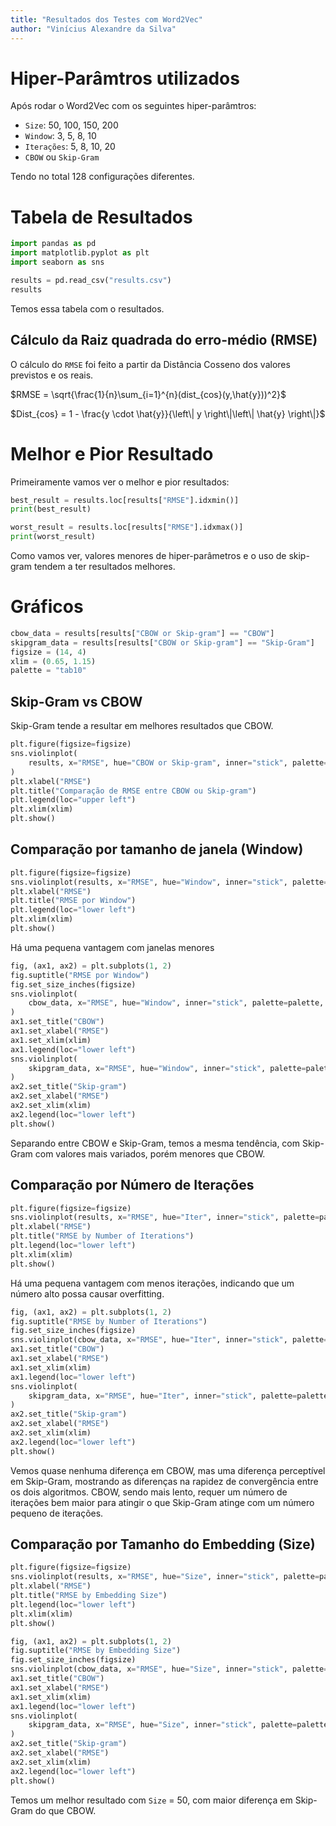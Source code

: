 ---
title: "Resultados dos Testes com Word2Vec"
author: "Vinícius Alexandre da Silva"
---

# Hiper-Parâmtros utilizados

Após rodar o Word2Vec com os seguintes hiper-parâmtros:

-   `Size`: 50, 100, 150, 200
-   `Window`: 3, 5, 8, 10
-   `Iterações`: 5, 8, 10, 20
-   `CBOW` ou `Skip-Gram`

Tendo no total 128 configurações diferentes.

# Tabela de Resultados

```{python}
import pandas as pd
import matplotlib.pyplot as plt
import seaborn as sns

results = pd.read_csv("results.csv")
results
```

Temos essa tabela com o resultados.

## Cálculo da Raiz quadrada do erro-médio (RMSE)

O cálculo do `RMSE` foi feito a partir da Distância Cosseno dos valores previstos e os reais.

$RMSE = \sqrt{\frac{1}{n}\sum_{i=1}^{n}(dist_{cos}(y,\hat{y}))^2}$

$Dist_{cos} = 1 - \frac{y \cdot \hat{y}}{\left\| y \right\|\left\| \hat{y} \right\|}$

# Melhor e Pior Resultado

Primeiramente vamos ver o melhor e pior resultados:

```{python}
best_result = results.loc[results["RMSE"].idxmin()]
print(best_result)
```

```{python}
worst_result = results.loc[results["RMSE"].idxmax()]
print(worst_result)
```

Como vamos ver, valores menores de hiper-parâmetros e o uso de skip-gram tendem a ter resultados melhores.

# Gráficos

```{python}
cbow_data = results[results["CBOW or Skip-gram"] == "CBOW"]
skipgram_data = results[results["CBOW or Skip-gram"] == "Skip-Gram"]
figsize = (14, 4)
xlim = (0.65, 1.15)
palette = "tab10"
```

## Skip-Gram vs CBOW

Skip-Gram tende a resultar em melhores resultados que CBOW.

```{python}
plt.figure(figsize=figsize)
sns.violinplot(
    results, x="RMSE", hue="CBOW or Skip-gram", inner="stick", palette=palette
)
plt.xlabel("RMSE")
plt.title("Comparação de RMSE entre CBOW ou Skip-gram")
plt.legend(loc="upper left")
plt.xlim(xlim)
plt.show()
```

## Comparação por tamanho de janela (Window)

```{python}
plt.figure(figsize=figsize)
sns.violinplot(results, x="RMSE", hue="Window", inner="stick", palette=palette)
plt.xlabel("RMSE")
plt.title("RMSE por Window")
plt.legend(loc="lower left")
plt.xlim(xlim)
plt.show()
```

Há uma pequena vantagem com janelas menores

```{python}
fig, (ax1, ax2) = plt.subplots(1, 2)
fig.suptitle("RMSE por Window")
fig.set_size_inches(figsize)
sns.violinplot(
    cbow_data, x="RMSE", hue="Window", inner="stick", palette=palette, ax=ax1
)
ax1.set_title("CBOW")
ax1.set_xlabel("RMSE")
ax1.set_xlim(xlim)
ax1.legend(loc="lower left")
sns.violinplot(
    skipgram_data, x="RMSE", hue="Window", inner="stick", palette=palette, ax=ax2
)
ax2.set_title("Skip-gram")
ax2.set_xlabel("RMSE")
ax2.set_xlim(xlim)
ax2.legend(loc="lower left")
plt.show()
```

Separando entre CBOW e Skip-Gram, temos a mesma tendência, com Skip-Gram com valores mais variados, porém menores que CBOW.

## Comparação por Número de Iterações

```{python}
plt.figure(figsize=figsize)
sns.violinplot(results, x="RMSE", hue="Iter", inner="stick", palette=palette)
plt.xlabel("RMSE")
plt.title("RMSE by Number of Iterations")
plt.legend(loc="lower left")
plt.xlim(xlim)
plt.show()
```

Há uma pequena vantagem com menos iterações, indicando que um número alto possa causar overfitting.

```{python}
fig, (ax1, ax2) = plt.subplots(1, 2)
fig.suptitle("RMSE by Number of Iterations")
fig.set_size_inches(figsize)
sns.violinplot(cbow_data, x="RMSE", hue="Iter", inner="stick", palette=palette, ax=ax1)
ax1.set_title("CBOW")
ax1.set_xlabel("RMSE")
ax1.set_xlim(xlim)
ax1.legend(loc="lower left")
sns.violinplot(
    skipgram_data, x="RMSE", hue="Iter", inner="stick", palette=palette, ax=ax2
)
ax2.set_title("Skip-gram")
ax2.set_xlabel("RMSE")
ax2.set_xlim(xlim)
ax2.legend(loc="lower left")
plt.show()
```

Vemos quase nenhuma diferença em CBOW, mas uma diferença perceptível em Skip-Gram, mostrando as diferenças na rapidez de convergência entre os dois algoritmos. CBOW, sendo mais lento, requer um número de iterações bem maior para atingir o que Skip-Gram atinge com um número pequeno de iterações.

## Comparação por Tamanho do Embedding (Size)

```{python}
plt.figure(figsize=figsize)
sns.violinplot(results, x="RMSE", hue="Size", inner="stick", palette=palette)
plt.xlabel("RMSE")
plt.title("RMSE by Embedding Size")
plt.legend(loc="lower left")
plt.xlim(xlim)
plt.show()
```

```{python}
fig, (ax1, ax2) = plt.subplots(1, 2)
fig.suptitle("RMSE by Embedding Size")
fig.set_size_inches(figsize)
sns.violinplot(cbow_data, x="RMSE", hue="Size", inner="stick", palette=palette, ax=ax1)
ax1.set_title("CBOW")
ax1.set_xlabel("RMSE")
ax1.set_xlim(xlim)
ax1.legend(loc="lower left")
sns.violinplot(
    skipgram_data, x="RMSE", hue="Size", inner="stick", palette=palette, ax=ax2
)
ax2.set_title("Skip-gram")
ax2.set_xlabel("RMSE")
ax2.set_xlim(xlim)
ax2.legend(loc="lower left")
plt.show()
```

Temos um melhor resultado com `Size` = 50, com maior diferença em Skip-Gram do que CBOW.